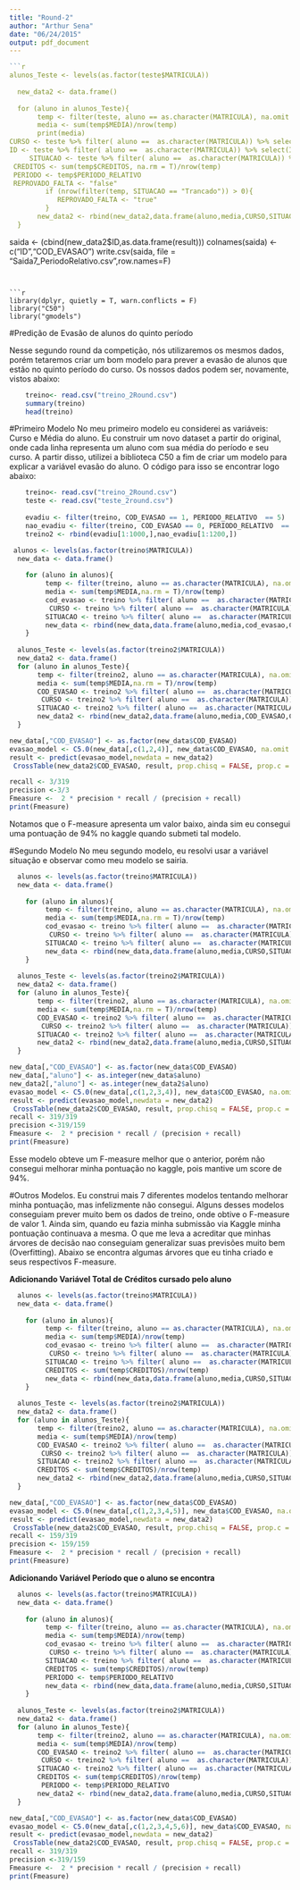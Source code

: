 ```yaml
---
title: "Round-2"
author: "Arthur Sena"
date: "06/24/2015"
output: pdf_document
---
```


```r
```r

alunos_Teste <- levels(as.factor(teste$MATRICULA))    
  
  new_data2 <- data.frame()
  
  for (aluno in alunos_Teste){
       temp <- filter(teste, aluno == as.character(MATRICULA), na.omit = T)
       media <- sum(temp$MEDIA)/nrow(temp)
       print(media)
CURSO <- teste %>% filter( aluno ==  as.character(MATRICULA)) %>% select(CURSO)
ID <- teste %>% filter( aluno ==  as.character(MATRICULA)) %>% select(ID)
     SITUACAO <- teste %>% filter( aluno ==  as.character(MATRICULA)) %>% select(SITUACAO)
 CREDITOS <- sum(temp$CREDITOS, na.rm = T)/nrow(temp)
 PERIODO <- temp$PERIODO_RELATIVO
 REPROVADO_FALTA <- "false"
         if (nrow(filter(temp, SITUACAO == "Trancado")) > 0){
            REPROVADO_FALTA <- "true"
         } 
       new_data2 <- rbind(new_data2,data.frame(aluno,media,CURSO,SITUACAO,CREDITOS,REPROVADO_FALTA,PERIODO,ID) )
  }

```


saida <- (cbind(new_data2$ID,as.data.frame(result)))
colnames(saida) <- c("ID","COD_EVASAO")
write.csv(saida, file = "Saida7_PeriodoRelativo.csv",row.names=F)
```


```r
library(dplyr, quietly = T, warn.conflicts = F)
library("C50")
library("gmodels")
```

#Predição de Evasão de alunos do quinto período

Nesse segundo round da competição, nós utilizaremos os mesmos dados, porém tetaremos criar um bom modelo para prever a evasão de alunos que estão no quinto período do curso. Os nossos dados podem ser, novamente, vistos abaixo:

```r
    treino<- read.csv("treino_2Round.csv")
    summary(treino)
    head(treino)
```


#Primeiro Modelo
No meu primeiro modelo eu considerei as variáveis: Curso e Média do aluno. Eu construir um novo dataset a partir
do original, onde cada linha representa um aluno com sua média do período e seu curso. A partir disso, utilizei a biblioteca C50 a fim de criar um modelo para explicar a variável evasão do aluno. O código para isso se encontrar logo abaixo:

```r
    treino<- read.csv("treino_2Round.csv")
    teste <- read.csv("teste_2round.csv")
  
    evadiu <- filter(treino, COD_EVASAO == 1, PERIODO_RELATIVO  == 5)
    nao_evadiu <- filter(treino, COD_EVASAO == 0, PERIODO_RELATIVO  == 5)
    treino2 <- rbind(evadiu[1:1000,],nao_evadiu[1:1200,])

 alunos <- levels(as.factor(treino$MATRICULA))    
  new_data <- data.frame()
  
    for (aluno in alunos){
         temp <- filter(treino, aluno == as.character(MATRICULA), na.omit = T)
         media <- sum(temp$MEDIA,na.rm = T)/nrow(temp)
         cod_evasao <- treino %>% filter( aluno ==  as.character(MATRICULA)) %>% select(COD_EVASAO)
          CURSO <- treino %>% filter( aluno ==  as.character(MATRICULA)) %>% select(CURSO)
         SITUACAO <- treino %>% filter( aluno ==  as.character(MATRICULA)) %>% select(SITUACAO)
         new_data <- rbind(new_data,data.frame(aluno,media,cod_evasao,CURSO))
    }
  
  alunos_Teste <- levels(as.factor(treino2$MATRICULA))    
  new_data2 <- data.frame()
  for (aluno in alunos_Teste){
       temp <- filter(treino2, aluno == as.character(MATRICULA), na.omit = T)
       media <- sum(temp$MEDIA,na.rm = T)/nrow(temp)
       COD_EVASAO <- treino2 %>% filter( aluno ==  as.character(MATRICULA)) %>% select(COD_EVASAO)
        CURSO <- treino2 %>% filter( aluno ==  as.character(MATRICULA)) %>% select(CURSO)
       SITUACAO <- treino2 %>% filter( aluno ==  as.character(MATRICULA)) %>% select(SITUACAO)
       new_data2 <- rbind(new_data2,data.frame(aluno,media,COD_EVASAO,CURSO))
  }

new_data[,"COD_EVASAO"] <- as.factor(new_data$COD_EVASAO)
evasao_model <- C5.0(new_data[,c(1,2,4)], new_data$COD_EVASAO, na.omit = T)
result <- predict(evasao_model,newdata = new_data2)
 CrossTable(new_data2$COD_EVASAO, result, prop.chisq = FALSE, prop.c = FALSE, prop.r = FALSE, dnn = c('actual', 'predicted'))

recall <- 3/319
precision <-3/3
Fmeasure <-  2 * precision * recall / (precision + recall)
print(Fmeasure)
```

Notamos que o F-measure apresenta um valor baixo, ainda sim eu consegui uma pontuação de 94% no kaggle quando submeti tal modelo.

#Segundo Modelo
No meu segundo modelo, eu resolvi usar a variável situação e observar como meu modelo se sairia.
```r
  alunos <- levels(as.factor(treino$MATRICULA))    
  new_data <- data.frame()
  
    for (aluno in alunos){
         temp <- filter(treino, aluno == as.character(MATRICULA), na.omit = T)
         media <- sum(temp$MEDIA,na.rm = T)/nrow(temp)
         cod_evasao <- treino %>% filter( aluno ==  as.character(MATRICULA)) %>% select(COD_EVASAO)
          CURSO <- treino %>% filter( aluno ==  as.character(MATRICULA)) %>% select(CURSO)
         SITUACAO <- treino %>% filter( aluno ==  as.character(MATRICULA)) %>% select(SITUACAO)
         new_data <- rbind(new_data,data.frame(aluno,media,CURSO,SITUACAO,cod_evasao))
    }
  
  alunos_Teste <- levels(as.factor(treino2$MATRICULA))    
  new_data2 <- data.frame()
  for (aluno in alunos_Teste){
       temp <- filter(treino2, aluno == as.character(MATRICULA), na.omit = T)
       media <- sum(temp$MEDIA,na.rm = T)/nrow(temp)
       COD_EVASAO <- treino2 %>% filter( aluno ==  as.character(MATRICULA)) %>% select(COD_EVASAO)
        CURSO <- treino2 %>% filter( aluno ==  as.character(MATRICULA)) %>% select(CURSO)
       SITUACAO <- treino2 %>% filter( aluno ==  as.character(MATRICULA)) %>% select(SITUACAO)
       new_data2 <- rbind(new_data2,data.frame(aluno,media,CURSO,SITUACAO,COD_EVASAO))
  }

new_data[,"COD_EVASAO"] <- as.factor(new_data$COD_EVASAO)
new_data[,"aluno"] <- as.integer(new_data$aluno)
new_data2[,"aluno"] <- as.integer(new_data2$aluno)
evasao_model <- C5.0(new_data[,c(1,2,3,4)], new_data$COD_EVASAO, na.omit = T)
result <- predict(evasao_model,newdata = new_data2)
 CrossTable(new_data2$COD_EVASAO, result, prop.chisq = FALSE, prop.c = FALSE, prop.r = FALSE, dnn = c('actual', 'predicted'))
recall <- 319/319
precision <-319/159
Fmeasure <-  2 * precision * recall / (precision + recall)
print(Fmeasure)
```
Esse modelo obteve um F-measure melhor que o anterior, porém não consegui melhorar minha pontuação no kaggle, pois mantive um score de 94%.


#Outros Modelos.
Eu construi mais 7 diferentes modelos tentando melhorar minha pontuação, mas infelizmente não consegui. Alguns desses modelos conseguiam prever muito bem os dados de treino, onde obtive o F-measure de valor 1. Ainda sim, quando eu fazia minha submissão via Kaggle minha pontuação continuava a mesma. O que me leva a acreditar que minhas árvores de decisão nao conseguiam generalizar suas previsões muito bem (Overfitting). Abaixo se encontra algumas árvores que eu tinha criado e seus respectivos F-measure.

__Adicionando Variável Total de Créditos cursado pelo aluno__
```r
  alunos <- levels(as.factor(treino$MATRICULA))    
  new_data <- data.frame()
  
    for (aluno in alunos){
         temp <- filter(treino, aluno == as.character(MATRICULA), na.omit = T)
         media <- sum(temp$MEDIA)/nrow(temp)
         cod_evasao <- treino %>% filter( aluno ==  as.character(MATRICULA)) %>% select(COD_EVASAO)
          CURSO <- treino %>% filter( aluno ==  as.character(MATRICULA)) %>% select(CURSO)
         SITUACAO <- treino %>% filter( aluno ==  as.character(MATRICULA)) %>% select(SITUACAO)
         CREDITOS <- sum(temp$CREDITOS)/nrow(temp)
         new_data <- rbind(new_data,data.frame(aluno,media,CURSO,SITUACAO,CREDITOS,cod_evasao))
    }
  
  alunos_Teste <- levels(as.factor(treino2$MATRICULA))    
  new_data2 <- data.frame()
  for (aluno in alunos_Teste){
       temp <- filter(treino2, aluno == as.character(MATRICULA), na.omit = T)
       media <- sum(temp$MEDIA)/nrow(temp)
       COD_EVASAO <- treino2 %>% filter( aluno ==  as.character(MATRICULA)) %>% select(COD_EVASAO)
        CURSO <- treino2 %>% filter( aluno ==  as.character(MATRICULA)) %>% select(CURSO)
       SITUACAO <- treino2 %>% filter( aluno ==  as.character(MATRICULA)) %>% select(SITUACAO)
       CREDITOS <- sum(temp$CREDITOS)/nrow(temp)
       new_data2 <- rbind(new_data2,data.frame(aluno,media,CURSO,SITUACAO,CREDITOS,COD_EVASAO))
  }

new_data[,"COD_EVASAO"] <- as.factor(new_data$COD_EVASAO)
evasao_model <- C5.0(new_data[,c(1,2,3,4,5)], new_data$COD_EVASAO, na.omit = T)
result <- predict(evasao_model,newdata = new_data2)
 CrossTable(new_data2$COD_EVASAO, result, prop.chisq = FALSE, prop.c = FALSE, prop.r = FALSE, dnn = c('actual', 'predicted'))
recall <- 159/319
precision <- 159/159
Fmeasure <-  2 * precision * recall / (precision + recall)
print(Fmeasure)
```


__Adicionando Variável Período que o aluno se encontra__
```r
  alunos <- levels(as.factor(treino$MATRICULA))    
  new_data <- data.frame()
  
    for (aluno in alunos){
         temp <- filter(treino, aluno == as.character(MATRICULA), na.omit = T)
         media <- sum(temp$MEDIA)/nrow(temp)
         cod_evasao <- treino %>% filter( aluno ==  as.character(MATRICULA)) %>% select(COD_EVASAO)
          CURSO <- treino %>% filter( aluno ==  as.character(MATRICULA)) %>% select(CURSO)
         SITUACAO <- treino %>% filter( aluno ==  as.character(MATRICULA)) %>% select(SITUACAO)
         CREDITOS <- sum(temp$CREDITOS)/nrow(temp)
         PERIODO <- temp$PERIODO_RELATIVO
         new_data <- rbind(new_data,data.frame(aluno,media,CURSO,SITUACAO,CREDITOS, PERIODO,cod_evasao))
    }
  
  alunos_Teste <- levels(as.factor(treino2$MATRICULA))    
  new_data2 <- data.frame()
  for (aluno in alunos_Teste){
       temp <- filter(treino2, aluno == as.character(MATRICULA), na.omit = T)
       media <- sum(temp$MEDIA)/nrow(temp)
       COD_EVASAO <- treino2 %>% filter( aluno ==  as.character(MATRICULA)) %>% select(COD_EVASAO)
        CURSO <- treino2 %>% filter( aluno ==  as.character(MATRICULA)) %>% select(CURSO)
       SITUACAO <- treino2 %>% filter( aluno ==  as.character(MATRICULA)) %>% select(SITUACAO)
       CREDITOS <- sum(temp$CREDITOS)/nrow(temp)
        PERIODO <- temp$PERIODO_RELATIVO
       new_data2 <- rbind(new_data2,data.frame(aluno,media,CURSO,SITUACAO,CREDITOS, PERIODO ,COD_EVASAO))
  }

new_data[,"COD_EVASAO"] <- as.factor(new_data$COD_EVASAO)
evasao_model <- C5.0(new_data[,c(1,2,3,4,5,6)], new_data$COD_EVASAO, na.omit = T)
result <- predict(evasao_model,newdata = new_data2)
 CrossTable(new_data2$COD_EVASAO, result, prop.chisq = FALSE, prop.c = FALSE, prop.r = FALSE, dnn = c('actual', 'predicted'))
recall <- 319/319
precision <-319/159
Fmeasure <-  2 * precision * recall / (precision + recall)
print(Fmeasure)
```